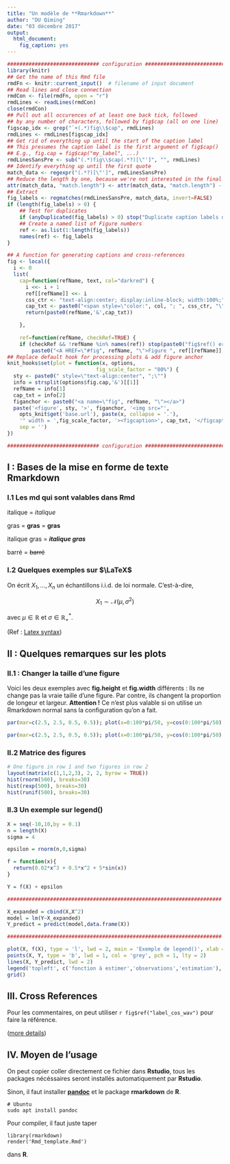 ```yaml
---
title: "Un modèle de **Rmarkdown**"
author: "DU Qiming"
date: "03 décembre 2017" 
output:
  html_document:
    fig_caption: yes
---
```



```r
############################## configuration ############################## 
library(knitr)
## Get the name of this Rmd file
rmdFn <- knitr::current_input()  # filename of input document
## Read lines and close connection
rmdCon <- file(rmdFn, open = "r")
rmdLines <- readLines(rmdCon)
close(rmdCon)
## Pull out all occurences of at least one back tick, followed 
## by any number of characters, followed by fig$cap (all on one line)
figscap_idx <- grep("`+(.*)fig\\$cap", rmdLines)
rmdLines <- rmdLines[figscap_idx]
## Get rid of everything up until the start of the caption label
## This presumes the caption label is the first argument of fig$cap()
## E.g., fig.cap = fig$cap("my_label", ...)
rmdLinesSansPre <- sub("(.*)fig\\$cap(.*?)[\"']", "", rmdLines)
## Identify everything up until the first quote
match_data <- regexpr("(.*?)[\"']", rmdLinesSansPre)
## Reduce the length by one, because we're not interested in the final quote
attr(match_data, "match.length") <- attr(match_data, "match.length") - 1
## Extract
fig_labels <- regmatches(rmdLinesSansPre, match_data, invert=FALSE)
if (length(fig_labels) > 0) {
    ## Test for duplicates
    if (anyDuplicated(fig_labels) > 0) stop("Duplicate caption labels detected")
    ## Create a named list of Figure numbers
    ref <- as.list(1:length(fig_labels))
    names(ref) <- fig_labels
}

## A function for generating captions and cross-references
fig <- local({
  i <- 0
  list(
    cap=function(refName, text, col="darkred") {
      i <<- i + 1
      ref[[refName]] <<- i
      css_ctr <- "text-align:center; display:inline-block; width:100%;"
      cap_txt <- paste0("<span style=\"color:", col, "; ", css_ctr, "\">Figure ", i, ": ", text , "</span>")
      return(paste0(refName,'&',cap_txt))

    },
    
    ref=function(refName, checkRef=TRUE) {
    if (checkRef && !refName %in% names(ref)) stop(paste0("fig$ref() error: ", refName, " not found"))
        paste0("<A HREF=\"#fig", refName, "\">Figure ", ref[[refName]], "</A>")})})
## Replace default hook for processing plots & add figure anchor
knit_hooks$set(plot = function(x, options,
                             fig_scale_factor = "80%") {
  sty <- paste0(" style=\"text-align:center", ";\"")
  info = strsplit(options$fig.cap,'&')[[1]]
  refName = info[1]
  cap_txt = info[2]
  figanchor <- paste0("<a name=\"fig", refName, "\"></a>")
  paste('<figure', sty, '>', figanchor, '<img src="',
    opts_knit$get('base.url'), paste(x, collapse = '.'),
    '" width = ',fig_scale_factor, '><figcaption>', cap_txt, '</figcaption></figure>','<p></p>',
    sep = '')
})

############################## configuration ############################## 
```

## I : Bases de la mise en forme de texte Rmarkdown

### I.1 Les **md** qui sont valables dans **Rmd**

italique = *italique*

gras = **gras** = __gras__

italique gras = ***italique gras***

barré = ~~barré~~

### I.2 Quelques exemples sur $\LaTeX$

On écrit $X_1,\dots,X_n$ un échantillons i.i.d. de loi normale. C'est-à-dire,

$$
X_1 \sim \mathcal{N}(\mu, \sigma^2)
$$

avec $\mu\in \mathbb{R}$ et $\sigma \in \mathbb{R}_+^*$.

(Ref : [Latex syntax](https://en.wikibooks.org/wiki/LaTeX/Mathematics))



## II : Quelques remarques sur les plots

### II.1 : Changer la taille d'une figure 

Voici les deux exemples avec **fig.height** et **fig.width**
différents : Ils ne change pas la vraie taille d'une
figure. Par contre, ils changent la proportion de
longeur et largeur. **Attention !** Ce n'est plus valable
si on utilise un Rmarkdown normal sans la configuration
qu'on a fait. 


```r

par(mar=c(2.5, 2.5, 0.5, 0.5)); plot(x=0:100*pi/50, y=cos(0:100*pi/50), cex=0.5, xlab="x", ylab="cos(x)")

```

```r
par(mar=c(2.5, 2.5, 0.5, 0.5)); plot(x=0:100*pi/50, y=cos(0:100*pi/50), cex=0.5, xlab="x", ylab="cos(x)")
```

### II.2 Matrice des figures

```r
# One figure in row 1 and two figures in row 2
layout(matrix(c(1,1,2,3), 2, 2, byrow = TRUE))
hist(rnorm(500), breaks=30)
hist(rexp(500), breaks=30)
hist(runif(500), breaks=30)
```

### II.3 Un exemple sur **legend()**

```r

X = seq(-10,10,by = 0.1)
n = length(X)
sigma = 4

epsilon = rnorm(n,0,sigma)

f = function(x){
  return(0.02*x^3 + 0.5*x^2 + 5*sin(x))
}

Y = f(X) + epsilon

######################################################################

X_expanded = cbind(X,X^2)
model = lm(Y~X_expanded)
Y_predict = predict(model,data.frame(X))

######################################################################

plot(X, f(X), type = 'l', lwd = 2, main = 'Exemple de legend()', xlab = 'X', ylab = 'Y',col = 'darkred')
points(X, Y, type = 'b', lwd = 1, col = 'grey', pch = 1, lty = 2)
lines(X, Y_predict, lwd = 2)
legend('topleft', c('fonction à estimer','observations','estimation'), col = c('darkred','grey',1), lwd = c(2,1,2), pch = c(-1,1,-1), lty = c(1,2,1))
grid()
```

## III. Cross References

Pour les commentaires, on peut utiliser `r fig$ref("label_cos_wav")` pour faire la référence.

([more details](https://github.com/ajlyons/autonumfigs))

## IV. Moyen de l'usage  

On peut copier coller directement ce fichier dans **Rstudio**, tous les packages nécéssaires seront installés automatiquement par 
**Rstudio**.

Sinon, il faut installer [**pandoc**](https://pandoc.org/) et le package **rmarkdown** de **R**.

```
# Ubuntu
sudo apt install pandoc
```


Pour compiler, il faut juste taper

```
library(rmarkdown)
render('Rmd_template.Rmd')

```

dans **R**.

